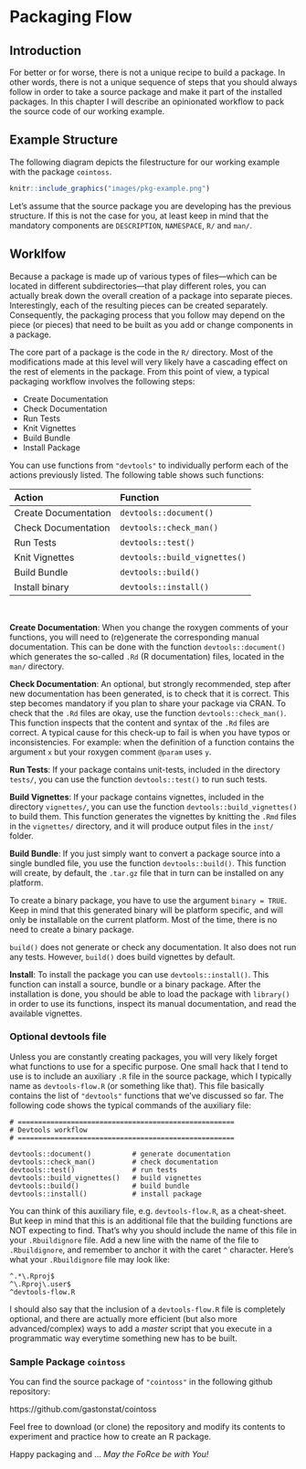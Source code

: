 # Packaging Flow {#flow}

## Introduction

For better or for worse, there is not a unique recipe to build a package. In other words, there is not a unique sequence of steps that you should always follow in order to take a source package and make it part of the installed packages.
In this chapter I will describe an opinionated workflow to pack the source code of our working example.


## Example Structure

The following diagram depicts the filestructure for our working example with the package `cointoss`.

```r
knitr::include_graphics("images/pkg-example.png")
```

Let's assume that the source package you are developing has the previous structure. If this is not the case for you, at least keep in mind that the mandatory components are  `DESCRIPTION`, `NAMESPACE`, `R/` and `man/`.


## Worklfow

Because a package is made up of various types of files---which can be located in different subdirectories---that play different roles, you can actually break down the overall creation of a package into separate pieces. Interestingly, each of the resulting pieces can be created separately. Consequently, the packaging process that you follow may depend on the piece (or pieces) that need to be built as you add or change components in a package.

The core part of a package is the code in the `R/` directory. Most of the modifications made at this level will very likely have a cascading effect on the rest of elements in the package. From this point of view, a typical packaging workflow involves the following steps:

- Create Documentation
- Check Documentation
- Run Tests
- Knit Vignettes
- Build Bundle
- Install Package

You can use functions from `"devtools"` to individually perform each of the actions previously listed. The following table shows such functions:

| Action               | Function      |
|:---------------------|:--------------|
| Create Documentation | `devtools::document()` |
| Check Documentation  | `devtools::check_man()` |
| Run Tests            | `devtools::test()` |
| Knit Vignettes       | `devtools::build_vignettes()` |
| Build Bundle         | `devtools::build()` |
| Install binary       | `devtools::install()` |

<br>

__Create Documentation__: When you change the roxygen comments of your functions, you will need to (re)generate the corresponding manual documentation. This can be done with the function `devtools::document()` which generates the so-called `.Rd` (R documentation) files, located in the `man/` directory.

__Check Documentation__: An optional, but strongly recommended, step after new documentation has been generated, is to check that it is correct. This step becomes mandatory if you plan to share your package via CRAN. To check that the `.Rd` files are okay, use the function `devtools::check_man()`. This function inspects that the content and syntax of the `.Rd` files are correct. A typical cause for this check-up to fail is when you have typos or inconsistencies. For example: when the definition of a function contains the argument `x` but your roxygen comment `@param` uses `y`.

__Run Tests__: If your package contains unit-tests, included in the directory `tests/`, you can use the function `devtools::test()` to run such tests.

__Build Vignettes__: If your package contains vignettes, included in the directory `vignettes/`, you can use the function `devtools::build_vignettes()` to build them. This function generates the vignettes by knitting the `.Rmd` files in the `vignettes/` directory, and it will produce output files in the `inst/` folder.

__Build Bundle__: If you just simply want to convert a package source into a single bundled file, you use the function `devtools::build()`. This function will create, by default, the `.tar.gz` file that in turn can be installed on any platform.

To create a binary package, you have to use the argument `binary = TRUE`. Keep in mind that this generated binary will be platform specific, and will only be installable on the current platform. Most of the time, there is no need to create a binary package.

`build()` does not generate or check any documentation. It also does not run any tests. However, `build()` does build vignettes by default.

__Install__: To install the package you can use `devtools::install()`. This function can install a source, bundle or a binary package. After the installation is done, you should be able to load the package with `library()` in order to use its functions, inspect its manual documentation, and read the available vignettes.


### Optional devtools file

Unless you are constantly creating packages, you will very likely forget what functions to use for a specific purpose. One small hack that I tend to use is to include an auxiliary `.R` file in the source package, which I typically name as `devtools-flow.R` (or something like that). This file basically contains the list of `"devtools"` functions that we've discussed so far. The following code shows the typical commands of the auxiliary file:

```
# =====================================================
# Devtools workflow
# =====================================================

devtools::document()          # generate documentation
devtools::check_man()         # check documentation
devtools::test()              # run tests
devtools::build_vignettes()   # build vignettes
devtools::build()             # build bundle
devtools::install()           # install package
```

You can think of this auxiliary file, e.g. `devtools-flow.R`, as a cheat-sheet. But keep in mind that this is an additional file that the building functions are NOT expecting to find. That's why you should include the name of this file in your `.Rbuildignore` file.
Add a new line with the name of the file to `.Rbuildignore`, and remember to anchor it with the caret `^` character. Here's what your `.Rbuildignore` file may look like:

```
^.*\.Rproj$
^\.Rproj\.user$
^devtools-flow.R
```

I should also say that the inclusion of a `devtools-flow.R` file is completely optional, and there are actually more efficient (but also more advanced/complex) ways to add a _master_ script that you execute in a programmatic way everytime something new has to be built.


### Sample Package `cointoss`

You can find the source package of `"cointoss"` in the following github repository:

https://github.com/gastonstat/cointoss

Feel free to download (or clone) the repository and modify its contents to experiment and practice how to create an R package.

Happy packaging and ... _May the FoRce be with You!_

